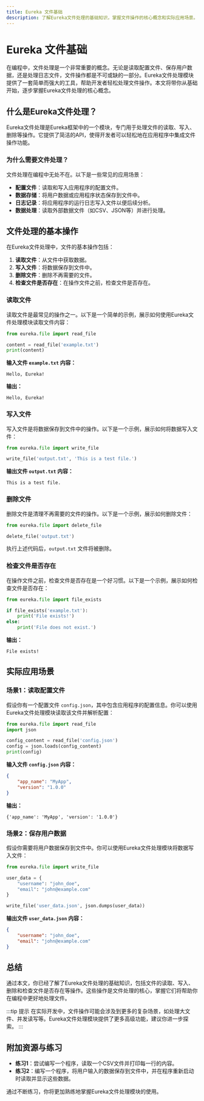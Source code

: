 ```yaml
---
title: Eureka 文件基础
description: 了解Eureka文件处理的基础知识，掌握文件操作的核心概念和实际应用场景。
---
```


# Eureka 文件基础

在编程中，文件处理是一个非常重要的概念。无论是读取配置文件、保存用户数据，还是处理日志文件，文件操作都是不可或缺的一部分。Eureka文件处理模块提供了一套简单而强大的工具，帮助开发者轻松处理文件操作。本文将带你从基础开始，逐步掌握Eureka文件处理的核心概念。

## 什么是Eureka文件处理？

Eureka文件处理是Eureka框架中的一个模块，专门用于处理文件的读取、写入、删除等操作。它提供了简洁的API，使得开发者可以轻松地在应用程序中集成文件操作功能。

### 为什么需要文件处理？

文件处理在编程中无处不在。以下是一些常见的应用场景：
- **配置文件**：读取和写入应用程序的配置文件。
- **数据存储**：将用户数据或应用程序状态保存到文件中。
- **日志记录**：将应用程序的运行日志写入文件以便后续分析。
- **数据处理**：读取外部数据文件（如CSV、JSON等）并进行处理。

## 文件处理的基本操作

在Eureka文件处理中，文件的基本操作包括：
1. **读取文件**：从文件中获取数据。
2. **写入文件**：将数据保存到文件中。
3. **删除文件**：删除不再需要的文件。
4. **检查文件是否存在**：在操作文件之前，检查文件是否存在。

### 读取文件

读取文件是最常见的操作之一。以下是一个简单的示例，展示如何使用Eureka文件处理模块读取文件内容：

```python
from eureka.file import read_file

content = read_file('example.txt')
print(content)
```

**输入文件 `example.txt` 内容：**
```
Hello, Eureka!
```

**输出：**
```
Hello, Eureka!
```

### 写入文件

写入文件是将数据保存到文件中的操作。以下是一个示例，展示如何将数据写入文件：

```python
from eureka.file import write_file

write_file('output.txt', 'This is a test file.')
```

**输出文件 `output.txt` 内容：**
```
This is a test file.
```

### 删除文件

删除文件是清理不再需要的文件的操作。以下是一个示例，展示如何删除文件：

```python
from eureka.file import delete_file

delete_file('output.txt')
```

执行上述代码后，`output.txt` 文件将被删除。

### 检查文件是否存在

在操作文件之前，检查文件是否存在是一个好习惯。以下是一个示例，展示如何检查文件是否存在：

```python
from eureka.file import file_exists

if file_exists('example.txt'):
    print('File exists!')
else:
    print('File does not exist.')
```

**输出：**
```
File exists!
```

## 实际应用场景

### 场景1：读取配置文件

假设你有一个配置文件 `config.json`，其中包含应用程序的配置信息。你可以使用Eureka文件处理模块读取该文件并解析配置：

```python
from eureka.file import read_file
import json

config_content = read_file('config.json')
config = json.loads(config_content)
print(config)
```

**输入文件 `config.json` 内容：**
```json
{
    "app_name": "MyApp",
    "version": "1.0.0"
}
```

**输出：**
```
{'app_name': 'MyApp', 'version': '1.0.0'}
```

### 场景2：保存用户数据

假设你需要将用户数据保存到文件中。你可以使用Eureka文件处理模块将数据写入文件：

```python
from eureka.file import write_file

user_data = {
    "username": "john_doe",
    "email": "john@example.com"
}

write_file('user_data.json', json.dumps(user_data))
```

**输出文件 `user_data.json` 内容：**
```json
{
    "username": "john_doe",
    "email": "john@example.com"
}
```

## 总结

通过本文，你已经了解了Eureka文件处理的基础知识，包括文件的读取、写入、删除和检查文件是否存在等操作。这些操作是文件处理的核心，掌握它们将帮助你在编程中更好地处理文件。

:::tip 提示
在实际开发中，文件操作可能会涉及到更多的复杂场景，如处理大文件、并发读写等。Eureka文件处理模块提供了更多高级功能，建议你进一步探索。
:::

## 附加资源与练习

- **练习1**：尝试编写一个程序，读取一个CSV文件并打印每一行的内容。
- **练习2**：编写一个程序，将用户输入的数据保存到文件中，并在程序重新启动时读取并显示这些数据。

通过不断练习，你将更加熟练地掌握Eureka文件处理模块的使用。